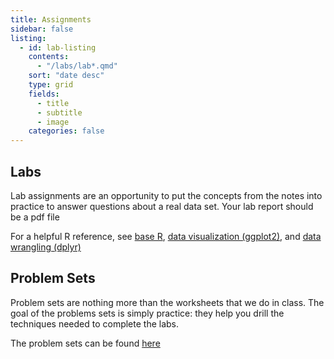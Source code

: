 ```yaml
---
title: Assignments
sidebar: false
listing:
  - id: lab-listing
    contents: 
      - "/labs/lab*.qmd"
    sort: "date desc"
    type: grid
    fields: 
      - title
      - subtitle
      - image
    categories: false 
---
```




## Labs

Lab assignments are an opportunity to put the concepts from the notes into practice to answer questions about a real data set. Your lab report should be a pdf file

For a helpful R reference, see [base R](https://raw.githubusercontent.com/rstudio/cheatsheets/main/base-r.pdf), [data visualization (ggplot2)](https://raw.githubusercontent.com/rstudio/cheatsheets/main/data-visualization.pdf), and [data wrangling (dplyr)](https://raw.githubusercontent.com/rstudio/cheatsheets/main/data-transformation.pdf)


:::{#lab-listing}
:::


## Problem Sets

Problem sets are nothing more than the worksheets that we do in class. The goal of the problems sets is simply practice: they help you drill the techniques needed to complete the labs. 

The problem sets can be found [here](problem-sets.qmd)
